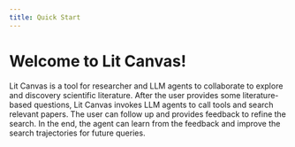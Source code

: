 ```yaml
---
title: Quick Start
---
```


# Welcome to Lit Canvas! 

Lit Canvas is a tool for researcher and LLM agents to collaborate to explore and discovery scientific literature. 
After the user provides some literature-based questions, Lit Canvas invokes LLM agents to call tools and search relevant papers. 
The user can follow up and provides feedback to refine the search.
In the end, the agent can learn from the feedback and improve the search trajectories for future queries.